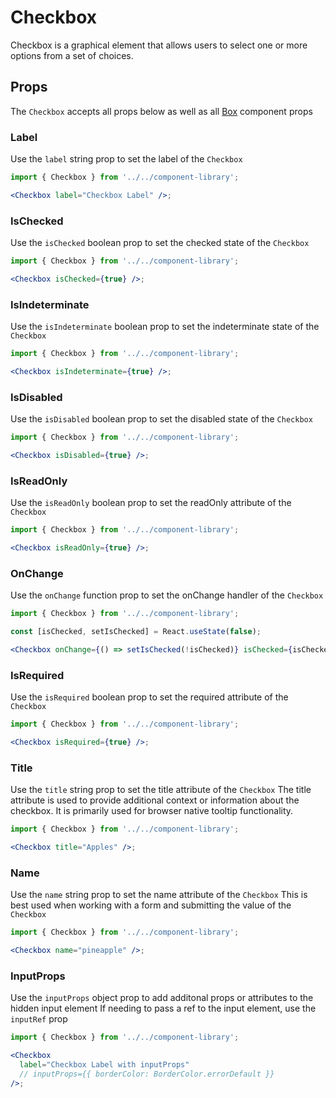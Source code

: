 

# Checkbox

Checkbox is a graphical element that allows users to select one or more options from a set of choices.

<Canvas>
  <Story id="components-componentlibrary-checkbox--default-story" />
</Canvas>

## Props

The `Checkbox` accepts all props below as well as all [Box](/docs/components-ui-box--default-story#props) component props

<ArgsTable of={Checkbox} />

### Label

Use the `label` string prop to set the label of the `Checkbox`

<Canvas>
  <Story id="components-componentlibrary-checkbox--label" />
</Canvas>

```jsx
import { Checkbox } from '../../component-library';

<Checkbox label="Checkbox Label" />;
```

### IsChecked

Use the `isChecked` boolean prop to set the checked state of the `Checkbox`

<Canvas>
  <Story id="components-componentlibrary-checkbox--is-checked" />
</Canvas>

```jsx
import { Checkbox } from '../../component-library';

<Checkbox isChecked={true} />;
```

### IsIndeterminate

Use the `isIndeterminate` boolean prop to set the indeterminate state of the `Checkbox`

<Canvas>
  <Story id="components-componentlibrary-checkbox--is-indeterminate" />
</Canvas>

```jsx
import { Checkbox } from '../../component-library';

<Checkbox isIndeterminate={true} />;
```

### IsDisabled

Use the `isDisabled` boolean prop to set the disabled state of the `Checkbox`

<Canvas>
  <Story id="components-componentlibrary-checkbox--is-disabled" />
</Canvas>

```jsx
import { Checkbox } from '../../component-library';

<Checkbox isDisabled={true} />;
```

### IsReadOnly

Use the `isReadOnly` boolean prop to set the readOnly attribute of the `Checkbox`

<Canvas>
  <Story id="components-componentlibrary-checkbox--is-read-only" />
</Canvas>

```jsx
import { Checkbox } from '../../component-library';

<Checkbox isReadOnly={true} />;
```

### OnChange

Use the `onChange` function prop to set the onChange handler of the `Checkbox`

<Canvas>
  <Story id="components-componentlibrary-checkbox--on-change" />
</Canvas>

```jsx
import { Checkbox } from '../../component-library';

const [isChecked, setIsChecked] = React.useState(false);

<Checkbox onChange={() => setIsChecked(!isChecked)} isChecked={isChecked} />;
```

### IsRequired

Use the `isRequired` boolean prop to set the required attribute of the `Checkbox`

<Canvas>
  <Story id="components-componentlibrary-checkbox--is-required" />
</Canvas>

```jsx
import { Checkbox } from '../../component-library';

<Checkbox isRequired={true} />;
```

### Title

Use the `title` string prop to set the title attribute of the `Checkbox`
The title attribute is used to provide additional context or information about the checkbox. It is primarily used for browser native tooltip functionality.

<Canvas>
  <Story id="components-componentlibrary-checkbox--title" />
</Canvas>

```jsx
import { Checkbox } from '../../component-library';

<Checkbox title="Apples" />;
```

### Name

Use the `name` string prop to set the name attribute of the `Checkbox`
This is best used when working with a form and submitting the value of the `Checkbox`

<Canvas>
  <Story id="components-componentlibrary-checkbox--name" />
</Canvas>

```jsx
import { Checkbox } from '../../component-library';

<Checkbox name="pineapple" />;
```

### InputProps

Use the `inputProps` object prop to add additonal props or attributes to the hidden input element
If needing to pass a ref to the input element, use the `inputRef` prop

<Canvas>
  <Story id="components-componentlibrary-checkbox--input-props" />
</Canvas>

```jsx
import { Checkbox } from '../../component-library';

<Checkbox
  label="Checkbox Label with inputProps"
  // inputProps={{ borderColor: BorderColor.errorDefault }}
/>;
```
